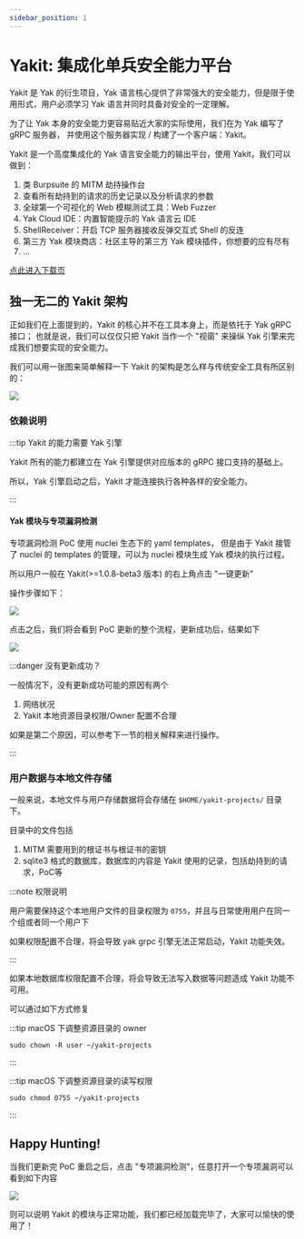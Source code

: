 ```yaml
---
sidebar_position: 1
---
```


# Yakit: 集成化单兵安全能力平台

Yakit 是 Yak 的衍生项目，Yak 语言核心提供了非常强大的安全能力，但是限于使用形式，用户必须学习 Yak 语言并同时具备对安全的一定理解。

为了让 Yak 本身的安全能力更容易贴近大家的实际使用，我们在为 Yak 编写了 gRPC 服务器， 并使用这个服务器实现 / 构建了一个客户端：Yakit。

Yakit 是一个高度集成化的 Yak 语言安全能力的输出平台，使用 Yakit，我们可以做到：

1. 类 Burpsuite 的 MITM 劫持操作台
1. 查看所有劫持到的请求的历史记录以及分析请求的参数
1. 全球第一个可视化的 Web 模糊测试工具：Web Fuzzer
1. Yak Cloud IDE：内置智能提示的 Yak 语言云 IDE
1. ShellReceiver：开启 TCP 服务器接收反弹交互式 Shell 的反连
1. 第三方 Yak 模块商店：社区主导的第三方 Yak 模块插件，你想要的应有尽有
1. ...

[点此进入下载页](/products/download)

## 独一无二的 Yakit 架构

正如我们在上面提到的，Yakit 的核心并不在工具本身上，而是依托于 Yak gRPC 接口； 也就是说，我们可以仅仅只把 Yakit 当作一个 "视窗" 来操纵 Yak 引擎来完成我们想要实现的安全能力。

我们可以用一张图来简单解释一下 Yakit 的架构是怎么样与传统安全工具有所区别的：

![](../static/img/products/yakit/arch.jpg)

### 依赖说明

:::tip Yakit 的能力需要 Yak 引擎

Yakit 所有的能力都建立在 Yak 引擎提供对应版本的 gRPC 接口支持的基础上。

所以，Yak 引擎启动之后，Yakit 才能连接执行各种各样的安全能力。

:::

#### Yak 模块与专项漏洞检测

专项漏洞检测 PoC 使用 nuclei 生态下的 yaml templates，
但是由于 Yakit 接管了 nuclei 的 templates 的管理，可以为 nuclei 模块生成 Yak 模块的执行过程。

所以用户一般在 Yakit(>=1.0.8-beta3 版本) 的右上角点击 "一键更新"

操作步骤如下：

![](../static/img/products/yakit/yakit-update-poc.jpg)

点击之后，我们将会看到 PoC 更新的整个流程，更新成功后，结果如下

![](../static/img/products/yakit/yakit-update-poc-result.jpg)

:::danger 没有更新成功？

一般情况下，没有更新成功可能的原因有两个

1. 网络状况
2. Yakit 本地资源目录权限/Owner 配置不合理

如果是第二个原因，可以参考下一节的相关解释来进行操作。

:::


### 用户数据与本地文件存储

一般来说，本地文件与用户存储数据将会存储在 `$HOME/yakit-projects/` 目录下。

目录中的文件包括
1. MITM 需要用到的根证书与根证书的密钥
2. sqlite3 格式的数据库，数据库的内容是 Yakit 使用的记录，包括劫持到的请求，PoC等

:::note 权限说明

用户需要保持这个本地用户文件的目录权限为 `0755`，并且与日常使用用户在同一个组或者同一个用户下

如果权限配置不合理，将会导致 yak grpc 引擎无法正常启动，Yakit 功能失效。

:::

如果本地数据库权限配置不合理，将会导致无法写入数据等问题造成 Yakit 功能不可用。

可以通过如下方式修复

:::tip macOS 下调整资源目录的 owner

```
sudo chown -R user ~/yakit-projects
```
:::

:::tip macOS 下调整资源目录的读写权限

```
sudo chmod 0755 ~/yakit-projects
```
:::

## Happy Hunting!

当我们更新完 PoC 重启之后，点击 "专项漏洞检测"，任意打开一个专项漏洞可以看到如下内容

![](../static/img/products/yakit/yakit-poc-loaded.jpg)

则可以说明 Yakit 的模块与正常功能，我们都已经加载完毕了，大家可以愉快的使用了！